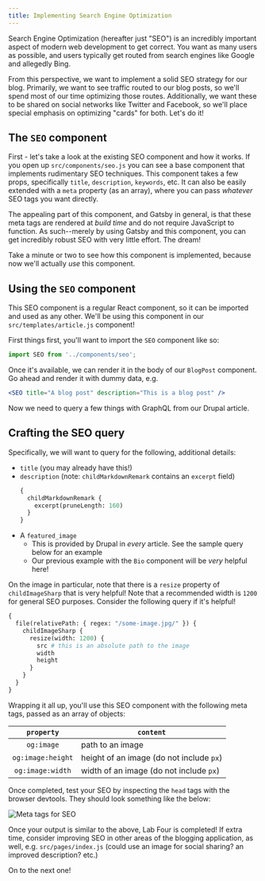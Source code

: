 ```yaml
---
title: Implementing Search Engine Optimization
---
```


Search Engine Optimization (hereafter just "SEO") is an incredibly important aspect of modern web development to get correct. You want as many users as possible, and users typically get routed from search engines like Google and allegedly Bing.

From this perspective, we want to implement a solid SEO strategy for our blog. Primarily, we want to see traffic routed to our blog posts, so we'll spend most of our time optimizing those routes. Additionally, we want these to be shared on social networks like Twitter and Facebook, so we'll place special emphasis on optimizing "cards" for both. Let's do it!

## The `SEO` component

First - let's take a look at the existing SEO component and how it works. If you open up `src/components/seo.js` you can see a base component that implements rudimentary SEO techniques. This component takes a few props, specifically `title`, `description`, `keywords`, etc. It can also be easily extended with a `meta` property (as an array), where you can pass _whatever_ SEO tags you want directly.

The appealing part of this component, and Gatsby in general, is that these meta tags are rendered at _build time_ and do not require JavaScript to function. As such--merely by using Gatsby and this component, you can get incredibly robust SEO with very little effort. The dream!

Take a minute or two to see how this component is implemented, because now we'll actually _use_ this component.

## Using the `SEO` component

This SEO component is a regular React component, so it can be imported and used as any other. We'll be using this component in our `src/templates/article.js` component!

First things first, you'll want to import the `SEO` component like so:

```jsx
import SEO from '../components/seo';
```

Once it's available, we can render it in the body of our `BlogPost` component. Go ahead and render it with dummy data, e.g.

```jsx
<SEO title="A blog post" description="This is a blog post" />
```

Now we need to query a few things with GraphQL from our Drupal article.

## Crafting the SEO query

Specifically, we will want to query for the following, additional details:

- `title` (you may already have this!)
- `description` (note: `childMarkdownRemark` contains an `excerpt` field)
  ```graphql
  {
    childMarkdownRemark {
      excerpt(pruneLength: 160)
    }
  }
  ```
- A `featured_image`
  - This is provided by Drupal in _every_ article. See the sample query below for an example
  - Our previous example with the `Bio` component will be _very_ helpful here!

On the image in particular, note that there is a `resize` property of `childImageSharp` that is very helpful! Note that a recommended width is `1200` for general SEO purposes. Consider the following query if it's helpful!

```graphql
{
  file(relativePath: { regex: "/some-image.jpg/" }) {
    childImageSharp {
      resize(width: 1200) {
        src # this is an absolute path to the image
        width
        height
      }
    }
  }
}
```

Wrapping it all up, you'll use this SEO component with the following meta tags, passed as an array of objects:

|    `property`     | `content`                                |
| :---------------: | ---------------------------------------- |
|    `og:image`     | path to an image                         |
| `og:image:height` | height of an image (do not include `px`) |
| `og:image:width`  | width of an image (do not include `px`)  |

Once completed, test your SEO by inspecting the `head` tags with the browser devtools. They should look something like the below:

![Meta tags for SEO](../images/meta-tags.png)

Once your output is similar to the above, Lab Four is completed! If extra time, consider improving SEO in other areas of the blogging application, as well, e.g. `src/pages/index.js` (could use an image for social sharing? an improved description? etc.)

On to the next one!
